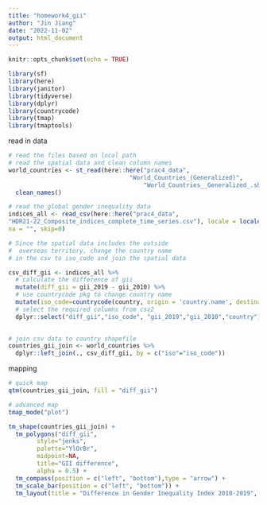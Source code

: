 ```yaml
---
title: "homework4_gii"
author: "Jin Jiang"
date: "2022-11-02"
output: html_document
---
```


```r
knitr::opts_chunk$set(echo = TRUE)
```

```r
library(sf)
library(here)
library(janitor)
library(tidyverse)
library(dplyr)
library(countrycode)
library(tmap)
library(tmaptools)
```
read in data
```r

# read the files based on local path
# read the spatial data and clean column names
world_countries <- st_read(here::here("prac4_data",
                                  "World_Countries_(Generalized)",
                                      "World_Countries__Generalized_.shp")) %>%
  clean_names()

# read the global gender inequality data
indices_all <- read_csv(here::here("prac4_data",
"HDR21-22_Composite_indices_complete_time_series.csv"), locale = locale(encoding = "latin1"),
na = "", skip=0)


```

```r
# Since the spatial data includes the outside
#  overseas territory, change the country name
# in the csv to iso_code and join the spatial data

csv_diff_gii <- indices_all %>%
  # calculate the difference of gii 
  mutate(diff_gii = gii_2019 - gii_2010) %>%
  # use countrycode pkg to change country name
  mutate(iso_code=countrycode(country, origin = 'country.name', destination = 'iso2c'))%>%
  # select the required columns from csv2
  dplyr::select("diff_gii","iso_code", "gii_2019","gii_2010","country")
  
```

```r
# join csv data to country shapefile
countries_gii_join <- world_countries %>%
  dplyr::left_join(., csv_diff_gii, by = c("iso"="iso_code"))
```

mapping

```r
# quick map
qtm(countries_gii_join, fill = "diff_gii")
```


```r
# advanced map
tmap_mode("plot")

tm_shape(countries_gii_join) + 
  tm_polygons("diff_gii", 
        style="jenks",
        palette="YlOrBr",
        midpoint=NA,
        title="GII difference",
        alpha = 0.5) + 
  tm_compass(position = c("left", "bottom"),type = "arrow") + 
  tm_scale_bar(position = c("left", "bottom")) +
  tm_layout(title = "Difference in Gender Inequality Index 2010-2019", legend.position = c("right", "bottom"))
```

